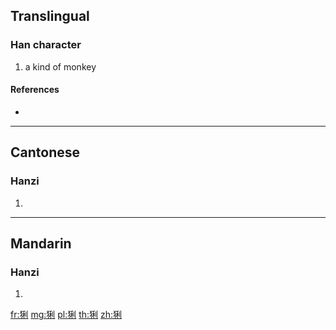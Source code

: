 ==Translingual==

===Han character===
{{Han char|rn=94|rad=犬|as=07|sn=10|four=42200|canj=KHHDN}}

# a kind of monkey

====References====
* {{Han ref|kx=0712.071|dkj=20453|hdz=21349.070|uh=7301|ud=29441|bh=D2AA|bd=53930}}

----

==Cantonese==

===Hanzi===
{{yue-hanzi|jyut=|y=lei6}}

# {{defn|lang=yue|sort=犬07}}

----

==Mandarin==

===Hanzi===
{{cmn-hanzi|pin=[[lì]] ([[li4]])|wg=li<sup>4</sup>}}

# {{defn|lang=cmn|sort=犬07}}

[[fr:猁]]
[[mg:猁]]
[[pl:猁]]
[[th:猁]]
[[zh:猁]]